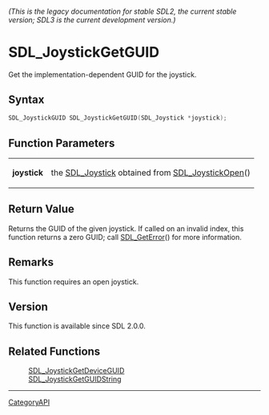 ====== (This is the legacy documentation for stable SDL2, the current stable version; SDL3 is the current development version.) ======
= SDL_JoystickGetGUID =

Get the implementation-dependent GUID for the joystick.

== Syntax ==

<syntaxhighlight lang='c'>
SDL_JoystickGUID SDL_JoystickGetGUID(SDL_Joystick *joystick);
</syntaxhighlight>

== Function Parameters ==

{|
|'''joystick'''
|the [[SDL_Joystick]] obtained from [[SDL_JoystickOpen]]()
|}

== Return Value ==

Returns the GUID of the given joystick. If called on an invalid index, this
function returns a zero GUID; call [[SDL_GetError]]() for more information.

== Remarks ==

This function requires an open joystick.

== Version ==

This function is available since SDL 2.0.0.

== Related Functions ==

:[[SDL_JoystickGetDeviceGUID]]
:[[SDL_JoystickGetGUIDString]]

----
[[CategoryAPI]]


